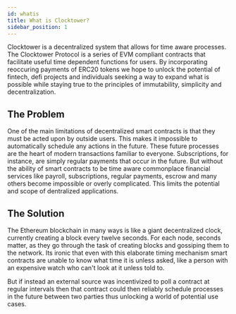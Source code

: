 ```yaml
---
id: whatis
title: What is Clocktower?
sidebar_position: 1
--- 
```


Clocktower is a decentralized system that allows for time aware processes. The Clocktower Protocol is a series of EVM compliant contracts that facilitate useful time dependent functions for users. By incorporating reoccuring payments of ERC20 tokens we hope to unlock the potential of fintech, defi projects and individuals seeking a way to expand what is possible while staying true to the principles of immutability, simplicity and decentralization.

## The Problem

One of the main limitations of decentralized smart contracts is that they must be acted upon by outside users. This makes it impossible to automatically schedule any actions in the future. These future processes are the heart of modern transactions familiar to everyone. Subscriptions, for instance, are simply regular payments that occur in the future. But without the ability of smart contracts to be time aware commonplace financial services like payroll, subscriptions, regular payments, escrow and many others become impossible or overly complicated. This limits the potential and scope of dentralized applications. 

## The Solution

The Ethereum blockchain in many ways is like a giant decentralized clock, currently creating a block every twelve seconds. For each node, seconds matter, as they go through the task of creating blocks and gossiping them to the network. Its ironic that even with this elaborate timing mechanism smart contracts are unable to know what time it is unless asked, like a person with an expensive watch who can't look at it unless told to.

But if instead an external source was incentivized to poll a contract at regular intervals then that contract could then reliably schedule processes in the future between two parties thus unlocking a world of potential use cases. 
